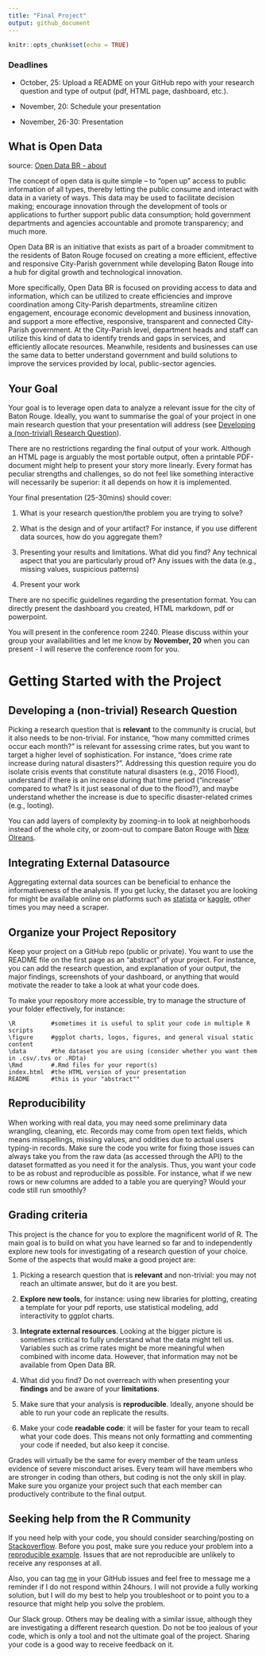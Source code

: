 ```yaml
---
title: "Final Project"
output: github_document
---
```


```r
knitr::opts_chunk$set(echo = TRUE)
```

### Deadlines
 
 - October, 25: Upload a README on your GitHub repo with your research question and type of output (pdf, HTML page, dashboard, etc.).
 
 - November, 20: Schedule your presentation
 
 - November, 26-30: Presentation


## What is Open Data

source: [Open Data BR - about](https://data.brla.gov/about) 

The concept of open data is quite simple – to "open up" access to public information of all types, thereby letting the public consume and interact with data in a variety of ways. This data may be used to facilitate decision making; encourage innovation through the development of tools or applications to further support public data consumption; hold government departments and agencies accountable and promote transparency; and much more.

Open Data BR is an initiative that exists as part of a broader commitment to the residents of Baton Rouge focused on creating a more efficient, effective and responsive City-Parish government while developing Baton Rouge into a hub for digital growth and technological innovation.

More specifically, Open Data BR is focused on providing access to data and information, which can be utilized to create efficiencies and improve coordination among City-Parish departments, streamline citizen engagement, encourage economic development and business innovation, and support a more effective, responsive, transparent and connected City-Parish government. At the City-Parish level, department heads and staff can utilize this kind of data to identify trends and gaps in services, and efficiently allocate resources. Meanwhile, residents and businesses can use the same data to better understand government and build solutions to improve the services provided by local, public-sector agencies.


## Your Goal

Your goal is to leverage open data to analyze a relevant issue for the city of Baton Rouge. Ideally, you want to summarise the goal of your project in one main research question that your presentation will address (see [Developing a (non-trivial) Research Question](#RQ)).

There are no restrictions regarding the final output of your work. Although an HTML page is arguably the most portable output, often a printable PDF-document might help to present your story more linearly. Every format has peculiar strengths and challenges, so do not feel like something interactive will necessarily be superior: it all depends on how it is implemented.

Your final presentation (25-30mins) should cover:

#. What is your research question/the problem you are trying to solve?

#. What is the design and of your artifact? For instance, if you use different data sources, how do you aggregate them? 

#. Presenting your results and limitations. What did you find? Any technical aspect that you are particularly proud of? Any issues with the data (e.g., missing values, suspicious patterns)

#. Present your work

There are no specific guidelines regarding the presentation format. You can directly present the dashboard you created, HTML markdown, pdf or powerpoint. 

You will present in the conference room 2240. Please discuss within your group your availabilities and let me know by **November, 20** when you can present - I will reserve the conference room for you. 


# Getting Started with the Project


## Developing a (non-trivial) Research Question {#RQ}

Picking a research question that is **relevant** to the community is crucial, but it also needs to be non-trivial. For instance, "how many committed crimes occur each month?" is relevant for assessing crime rates, but you want to target a higher level of sophistication. For instance, "does crime rate increase during natural disasters?". Addressing this question require you do isolate crisis events that constitute natural disasters (e.g., 2016 Flood), understand if there is an increase during that time period ("increase" compared to what? Is it just seasonal of due to the flood?), and maybe understand whether the increase is due to specific disaster-related crimes (e.g., looting).

You can add layers of complexity by zooming-in to look at neighborhoods instead of the whole city, or zoom-out to compare Baton Rouge with [New Olreans](https://datadriven.nola.gov/home/).

## Integrating External Datasource

Aggregating external data sources can be beneficial to enhance the informativeness of the analysis. If you get lucky, the dataset you are looking for might be available online on platforms such as [statista](https://www.statista.com/) or [kaggle](www.kaggle.com/), other times you may need a scraper.


## Organize your Project Repository

Keep your project on a GitHub repo (public or private). You want to use the README file on the first page as an "abstract" of your project. For instance, you can add the research question, and explanation of your output, the major findings, screenshots of your dashboard, or anything that would motivate the reader to take a look at what your code does.

To make your repository more accessible, try to manage the structure of your folder effectively, for instance:

```{}
\R          #sometimes it is useful to split your code in multiple R scripts
\figure     #ggplot charts, logos, figures, and general visual static content
\data       #the dataset you are using (consider whether you want them in .csv/.tvs or .RDta)
\Rmd        #.Rmd files for your report(s)
index.html  #the HTML version of your presentation
README      #this is your "abstract""
```


## Reproducibility

When working with real data, you may need some preliminary data wrangling, cleaning, etc. Records may come from open text fields, which means misspellings, missing values, and oddities due to actual users typing-in records. Make sure the code you write for fixing those issues can always take you from the raw data (as accessed through the API) to the dataset formatted as you need it for the analysis. Thus, you want your code to be as robust and reproducible as possible. For instance, what if we new rows or new columns are added to a table you are querying? Would your code still run smoothly?


## Grading criteria

This project is the chance for you to explore the magnificent world of R. The main goal is to build on what you have learned so far and to independently explore new tools for investigating of a research question of your choice. Some of the aspects that would make a good project are:

  #. Picking a research question that is **relevant** and non-trivial: you may not reach an ultimate answer, but do it are you best.
  
  #. **Explore new tools**, for instance: using new libraries for plotting, creating a template for your pdf reports, use statistical modeling, add interactivity to ggplot charts.
  
  #. **Integrate external resources**. Looking at the bigger picture is sometimes critical to fully understand what the data might tell us. Variables such as crime rates might be more meaningful when combined with income data. However, that information may not be available from Open Data BR.
  
  #. What did you find? Do not overreach with when presenting your **findings** and be aware of your **limitations**. 
  
  #. Make sure that your analysis is **reproducible**. Ideally, anyone should be able to run your code an replicate the results.
  
  #. Make your code **readable code**: it will be faster for your team to recall what your code does. This means not only formatting and commenting your code if needed, but also keep it concise.

Grades will virtually be the same for every member of the team unless evidence of severe misconduct arises. Every team will have members who are stronger in coding than others, but coding is not the only skill in play. Make sure you organize your project such that each member can productively contribute to the final output.

## Seeking help from the R Community

If you need help with your code, you should consider searching/posting on [Stackoverflow](https://stackoverflow.com/). Before you post, make sure you reduce your problem into a [reproducible example](https://stackoverflow.com/questions/5963269/how-to-make-a-great-r-reproducible-example). Issues that are not reproducible are unlikely to receive any responses at all.

Also, you can tag [me](https://github.com/DarioBoh) in your GitHub issues and feel free to message me a reminder if I do not respond within 24hours. I will not provide a fully working solution, but I will do my best to help you troubleshoot or to point you to a resource that might help you solve the problem.

Our Slack group. Others may be dealing with a similar issue, although they are investigating a different research question. Do not be too jealous of your code, which is only a tool and not the ultimate goal of the project. Sharing your code is a good way to receive feedback on it.







